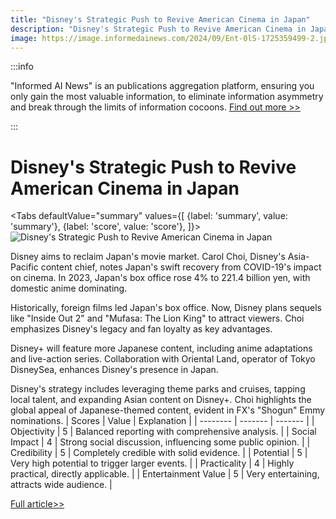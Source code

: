 ```yaml
---
title: "Disney's Strategic Push to Revive American Cinema in Japan"
description: "Disney's Strategic Push to Revive American Cinema in Japan"
image: https://image.informedainews.com/2024/09/Ent-0lS-1725359499-2.jpg
---
```



:::info

"Informed AI News" is an publications aggregation platform, ensuring you only gain the most valuable information, to eliminate information asymmetry and break through the limits of information cocoons.  [Find out more >>](/)

:::

# Disney's Strategic Push to Revive American Cinema in Japan


<Tabs
	defaultValue="summary"
	values={[
	{label: 'summary', value: 'summary'},
	{label: 'score', value: 'score'},
]}>
<TabItem value="summary">
<img
  src="https://image.informedainews.com/2024/09/Ent-0lS-1725359499-2.jpg"
  alt="Disney's Strategic Push to Revive American Cinema in Japan"
/>



Disney aims to reclaim Japan's movie market. Carol Choi, Disney's Asia-Pacific content chief, notes Japan's swift recovery from COVID-19's impact on cinema. In 2023, Japan's box office rose 4% to 221.4 billion yen, with domestic anime dominating.

Historically, foreign films led Japan's box office. Now, Disney plans sequels like "Inside Out 2" and "Mufasa: The Lion King" to attract viewers. Choi emphasizes Disney's legacy and fan loyalty as key advantages.

Disney+ will feature more Japanese content, including anime adaptations and live-action series. Collaboration with Oriental Land, operator of Tokyo DisneySea, enhances Disney's presence in Japan.

Disney's strategy includes leveraging theme parks and cruises, tapping local talent, and expanding Asian content on Disney+. Choi highlights the global appeal of Japanese-themed content, evident in FX's "Shogun" Emmy nominations.
</TabItem>
<TabItem value="score">
	| Scores     | Value   | Explanation |
	| -------- | ------- | ------- |
	| Objectivity  | 5    | Balanced reporting with comprehensive analysis.    |
	| Social Impact | 4     | Strong social discussion, influencing some public opinion.    |
	| Credibility    | 5    | Completely credible with solid evidence.    |
	| Potential    | 5    | Very high potential to trigger larger events.    |
	| Practicality    | 4    | Highly practical, directly applicable.    |
	| Entertainment Value    | 5    | Very entertaining, attracts wide audience.    |
</TabItem>
</Tabs>

[Full article>>](https://asia.nikkei.com/Editor-s-Picks/Interview/Disney-aims-to-bring-magic-of-American-movies-back-to-Japan-content-officer)
